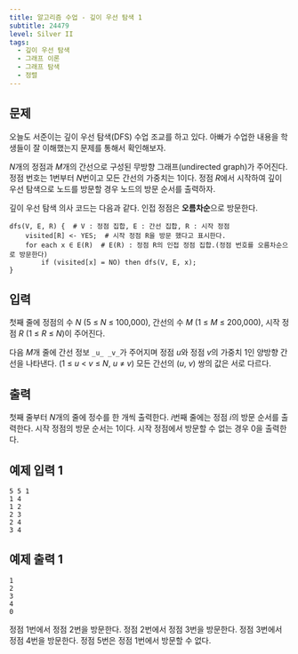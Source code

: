 ```yaml
---
title: 알고리즘 수업 - 깊이 우선 탐색 1
subtitle: 24479
level: Silver II
tags:
  - 깊이 우선 탐색
  - 그래프 이론
  - 그래프 탐색
  - 정렬
---
```


## 문제

오늘도 서준이는 깊이 우선 탐색(DFS) 수업 조교를 하고 있다. 아빠가 수업한 내용을 학생들이 잘 이해했는지 문제를 통해서 확인해보자.

*N*개의 정점과 *M*개의 간선으로 구성된 무방향 그래프(undirected graph)가 주어진다. 정점 번호는 1번부터 *N*번이고 모든 간선의 가중치는 1이다. 정점 *R*에서 시작하여 깊이 우선 탐색으로 노드를 방문할 경우 노드의 방문 순서를 출력하자.

깊이 우선 탐색 의사 코드는 다음과 같다. 인접 정점은 **오름차순**으로 방문한다.

```
dfs(V, E, R) {  # V : 정점 집합, E : 간선 집합, R : 시작 정점
    visited[R] <- YES;  # 시작 정점 R을 방문 했다고 표시한다.
    for each x ∈ E(R)  # E(R) : 정점 R의 인접 정점 집합.(정점 번호를 오름차순으로 방문한다)
        if (visited[x] = NO) then dfs(V, E, x);
}
```

## 입력

첫째 줄에 정점의 수 _N_ (5 ≤ _N_ ≤ 100,000), 간선의 수 _M_ (1 ≤ _M_ ≤ 200,000), 시작 정점 _R_ (1 ≤ _R_ ≤ _N_)이 주어진다.

다음 *M*개 줄에 간선 정보 `_u_ _v_`가 주어지며 정점 *u*와 정점 *v*의 가중치 1인 양방향 간선을 나타낸다. (1 ≤ _u_ < _v_ ≤ _N_, _u_ ≠ _v_) 모든 간선의 (_u_, _v_) 쌍의 값은 서로 다르다.

## 출력

첫째 줄부터 *N*개의 줄에 정수를 한 개씩 출력한다. *i*번째 줄에는 정점 *i*의 방문 순서를 출력한다. 시작 정점의 방문 순서는 1이다. 시작 정점에서 방문할 수 없는 경우 0을 출력한다.

## 예제 입력 1

```
5 5 1
1 4
1 2
2 3
2 4
3 4
```

## 예제 출력 1

```
1
2
3
4
0
```

정점 1번에서 정점 2번을 방문한다. 정점 2번에서 정점 3번을 방문한다. 정점 3번에서 정점 4번을 방문한다. 정점 5번은 정점 1번에서 방문할 수 없다.
